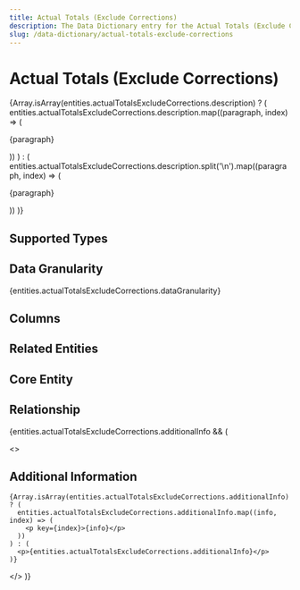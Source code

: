 ```yaml
---
title: Actual Totals (Exclude Corrections)
description: The Data Dictionary entry for the Actual Totals (Exclude Corrections) entity
slug: /data-dictionary/actual-totals-exclude-corrections
---
```



# Actual Totals (Exclude Corrections)

{Array.isArray(entities.actualTotalsExcludeCorrections.description) ? (
entities.actualTotalsExcludeCorrections.description.map((paragraph, index) => (

<p key={index}>{paragraph}</p>
)) ) : ( entities.actualTotalsExcludeCorrections.description.split('\n').map((paragraph,
index) => (<p key={index}>{paragraph}</p>
)) )}

## Supported Types

<SupportedTypesTable
  supportedTypes={entities.actualTotalsExcludeCorrections.supportedTypes}
/>

## Data Granularity

{entities.actualTotalsExcludeCorrections.dataGranularity}

## Columns

<ColumnsTable columns={entities.actualTotalsExcludeCorrections.columns} />

## Related Entities

<RelatedEntitiesList
  relatedEntities={entities.actualTotalsExcludeCorrections.relatedEntities}
/>

## Core Entity

<CoreEntityTable
  coreEntities={entities.actualTotalsExcludeCorrections.coreEntity}
/>

## Relationship

<RelationshipTable
  relationship={entities.actualTotalsExcludeCorrections.relationship}
  simple={true}
/>

{entities.actualTotalsExcludeCorrections.additionalInfo && (

  <>
    <h2>Additional Information</h2>

    {Array.isArray(entities.actualTotalsExcludeCorrections.additionalInfo) ? (
      entities.actualTotalsExcludeCorrections.additionalInfo.map((info, index) => (
        <p key={index}>{info}</p>
      ))
    ) : (
      <p>{entities.actualTotalsExcludeCorrections.additionalInfo}</p>
    )}

  </>
)}
